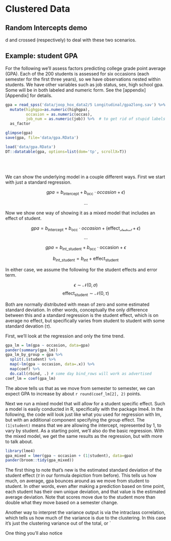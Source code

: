 # Clustered Data



## Random Intercepts demo
d and crossed (respectively) to deal with these two scenarios.


## Example: student GPA

For the following we'll assess factors predicting college grade point average (GPA).  Each of the 200 students is assessed for six occasions (each semester for the first three years), so we have observations nested within students. We have other variables such as job status, sex, high school gpa.  Some will be in both labeled and numeric form. See the [appendix][Appendix] for details.

```r
gpa = read_spss('data/joop_hox_data2/5 Longitudinal/gpa2long.sav') %>% 
  mutate(highgpa=as.numeric(highgpa),
         occasion = as.numeric(occas),
         job_num = as.numeric(job)) %>%  # to get rid of stupid labels
  as_factor

glimpse(gpa)
save(gpa, file='data/gpa.RData')
```

```r
load('data/gpa.RData')
DT::datatable(gpa, options=list(dom='tp', scrollX=T))
```

<br>
<br>

We can show the underlying model in a couple different ways. First we start with just a standard regression.

$$gpa = b_{\mathrm{intercept}} + b_{\mathrm{occ}}\cdot occasion + \epsilon)$$

$$\dots$$

Now we show one way of showing it as a mixed model that includes an effect of student.

$$gpa = b_{\mathrm{intercept}} + b_{\mathrm{occ}}\cdot occasion + (\mathrm{effect}_{\mathscr{student}} + \epsilon)$$
$$\dots$$

$$gpa = b_{\mathrm{int\_student}} + b_{\mathrm{occ}}\cdot \mathrm{occasion} + \epsilon$$

$$b_{\mathrm{int\_student}} = b_{\mathrm{int}} + \mathrm{effect}_{\mathrm{student}}$$

In either case, we assume the following for the student effects and error term.  

$$\epsilon \sim \mathscr{N}(0, \sigma)$$
$$\mathrm{effect}_{\mathrm{student}} \sim \mathscr{N}(0, \tau)$$

Both are normally distributed with mean of zero and some estimated standard deviation. In other words, conceptually the only difference between this and a standard regression is the student effect, which is on average no effect, but specifically varies from student to student with some standard devation ($\tau$).





First, we'll look at the regression and only the time trend.

```r
gpa_lm = lm(gpa ~ occasion, data=gpa)
pander(summary(gpa_lm))
gpa_lm_by_group = gpa %>% 
  split(.$student) %>% 
  map(~lm(gpa ~ occasion, data=.x)) %>% 
  map(coef) %>% 
  do.call(rbind, .) # some day bind_rows will work as advertised
coef_lm = coef(gpa_lm)
```

The above tells us that as we move from semester to semester, we can expect GPA to increase by about `r round(coef_lm[2], 2)` points.


Next we run a mixed model that will allow for a student specific effect.  Such a model is easily conducted in R, specifically with the package <span class="pack">lme4</span>.  In the following, the code will look just like what you used for regression with lm, but with an additional component specifying the group effect.  The `(1|student)` means that we are allowing the intercept, represented by 1, to vary by student.  As a starting point, we'll also do the basic regression. With the mixed model, we get the same results as the regression, but with more to talk about.


```r
library(lme4)
gpa_mixed = lmer(gpa ~ occasion + (1|student), data=gpa)
pander(broom::tidy(gpa_mixed))
```

The first thing to note that's new is the estimated standard deviation of the student effect ($\tau$ in our formula depiction from before).  This tells us how much, on average, gpa bounces around as we move from student to student. In other words, even after making a prediction based on time point, each student has their own unique deviation, and that value is the estimated average deviation.  Note that scores move due to the student more than double what they move based on a semester change.

Another way to interpret the variance output is via the <span class="emph">intraclass correlation</span>, which tells us how much of the variance is due to the clustering.  In this case it's just the clustering variance out  of the total, or `

One thing you'll also notice

